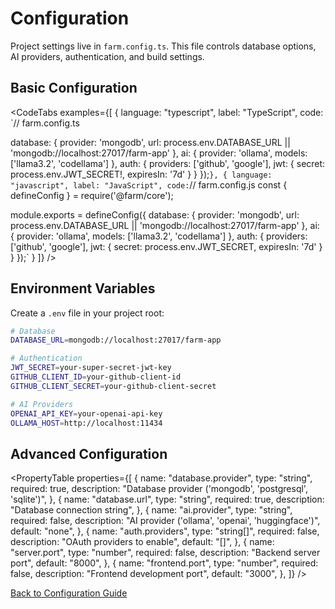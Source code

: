 # Configuration

Project settings live in `farm.config.ts`. This file controls database options, AI providers, authentication, and build settings.

## Basic Configuration

<CodeTabs examples={[
  {
    language: "typescript",
    label: "TypeScript",
    code: `// farm.config.ts

  database: {
    provider: 'mongodb',
    url: process.env.DATABASE_URL || 'mongodb://localhost:27017/farm-app'
  },
  ai: {
    provider: 'ollama',
    models: ['llama3.2', 'codellama']
  },
  auth: {
    providers: ['github', 'google'],
    jwt: {
      secret: process.env.JWT_SECRET!,
      expiresIn: '7d'
    }
  }
});`
  },
  {
    language: "javascript",
    label: "JavaScript",
    code: `// farm.config.js
const { defineConfig } = require('@farm/core');

module.exports = defineConfig({
database: {
provider: 'mongodb',
url: process.env.DATABASE_URL || 'mongodb://localhost:27017/farm-app'
},
ai: {
provider: 'ollama',
models: ['llama3.2', 'codellama']
},
auth: {
providers: ['github', 'google'],
jwt: {
secret: process.env.JWT_SECRET,
expiresIn: '7d'
}
}
});`
}
]} />

## Environment Variables

Create a `.env` file in your project root:

```bash
# Database
DATABASE_URL=mongodb://localhost:27017/farm-app

# Authentication
JWT_SECRET=your-super-secret-jwt-key
GITHUB_CLIENT_ID=your-github-client-id
GITHUB_CLIENT_SECRET=your-github-client-secret

# AI Providers
OPENAI_API_KEY=your-openai-api-key
OLLAMA_HOST=http://localhost:11434
```

## Advanced Configuration

<PropertyTable
  properties={[
    {
      name: "database.provider",
      type: "string",
      required: true,
      description: "Database provider ('mongodb', 'postgresql', 'sqlite')",
    },
    {
      name: "database.url",
      type: "string",
      required: true,
      description: "Database connection string",
    },
    {
      name: "ai.provider",
      type: "string",
      required: false,
      description: "AI provider ('ollama', 'openai', 'huggingface')",
      default: "none",
    },
    {
      name: "auth.providers",
      type: "string[]",
      required: false,
      description: "OAuth providers to enable",
      default: "[]",
    },
    {
      name: "server.port",
      type: "number",
      required: false,
      description: "Backend server port",
      default: "8000",
    },
    {
      name: "frontend.port",
      type: "number",
      required: false,
      description: "Frontend development port",
      default: "3000",
    },
  ]}
/>

[Back to Configuration Guide](/docs/configuration/)
